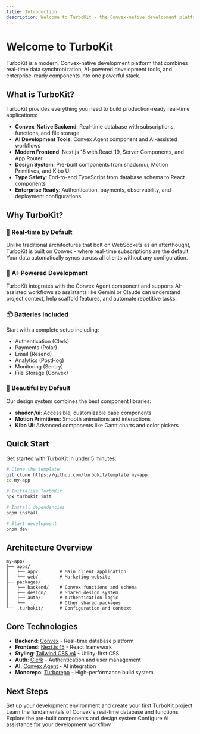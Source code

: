 ```yaml
---
title: Introduction
description: Welcome to TurboKit - the Convex-native development platform
---
```


# Welcome to TurboKit

TurboKit is a modern, Convex-native development platform that combines real-time data synchronization, AI-powered development tools, and enterprise-ready components into one powerful stack.

## What is TurboKit?

TurboKit provides everything you need to build production-ready real-time applications:

- **Convex-Native Backend**: Real-time database with subscriptions, functions, and file storage
- **AI Development Tools**: Convex Agent component and AI-assisted workflows
- **Modern Frontend**: Next.js 15 with React 19, Server Components, and App Router
- **Design System**: Pre-built components from shadcn/ui, Motion Primitives, and Kibo UI
- **Type Safety**: End-to-end TypeScript from database schema to React components
- **Enterprise Ready**: Authentication, payments, observability, and deployment configurations

## Why TurboKit?

### 🚀 Real-time by Default

Unlike traditional architectures that bolt on WebSockets as an afterthought, TurboKit is built on Convex - where real-time subscriptions are the default. Your data automatically syncs across all clients without any configuration.

### 🤖 AI-Powered Development

TurboKit integrates with the Convex Agent component and supports AI-assisted workflows so assistants like Gemini or Claude can understand project context, help scaffold features, and automate repetitive tasks.

### 📦 Batteries Included

Start with a complete setup including:
- Authentication (Clerk)
- Payments (Polar)
- Email (Resend)
- Analytics (PostHog)
- Monitoring (Sentry)
- File Storage (Convex)

### 🎨 Beautiful by Default

Our design system combines the best component libraries:
- **shadcn/ui**: Accessible, customizable base components
- **Motion Primitives**: Smooth animations and interactions
- **Kibo UI**: Advanced components like Gantt charts and color pickers

## Quick Start

Get started with TurboKit in under 5 minutes:

```bash
# Clone the template
git clone https://github.com/turbokit/template my-app
cd my-app

# Initialize TurboKit
npx turbokit init

# Install dependencies
pnpm install

# Start development
pnpm dev
```

## Architecture Overview

```
my-app/
├── apps/
│   ├── app/        # Main client application
│   └── web/        # Marketing website
├── packages/
│   ├── backend/    # Convex functions and schema
│   ├── design/     # Shared design system
│   ├── auth/       # Authentication logic
│   └── ...         # Other shared packages
└── .turbokit/      # Configuration and context
```

## Core Technologies

- **Backend**: [Convex](https://convex.dev) - Real-time database platform
- **Frontend**: [Next.js 15](https://nextjs.org) - React framework
- **Styling**: [Tailwind CSS v4](https://tailwindcss.com) - Utility-first CSS
- **Auth**: [Clerk](https://clerk.com) - Authentication and user management
- **AI**: [Convex Agent](https://docs.convex.dev/agent) - AI integration
- **Monorepo**: [Turborepo](https://turbo.build) - High-performance build system

## Next Steps

<Cards>
  <Card title="Getting Started" href="/docs/getting-started">
    Set up your development environment and create your first TurboKit project
  </Card>
  <Card title="Convex Basics" href="/docs/convex">
    Learn the fundamentals of Convex's real-time database and functions
  </Card>
  <Card title="Components" href="/docs/components">
    Explore the pre-built components and design system
  </Card>
  <Card title="AI & Agents" href="/docs/ai/agents">
    Configure AI assistance for your development workflow
  </Card>
</Cards>
